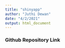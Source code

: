 ```yaml
---
title: "shinyapp"
author: "Juthi Dewan"
date: "4/2/2021"
output: html_document
---
```


### Github Repository Link

